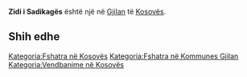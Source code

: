 {{Fshat në 
 | Emri                = Zidi i Sadikagës
 | EmriAlt                = 
 | NAME_SHORT_FORM=      
 | NAME_GENERIC=      
 | NAME_SORT_NAME_RO=      ZIDIISADIKAGES
 | FULL_NAME_RO = Zidi i Sadikagës
 | FULL_NAME_ND_RO=Zidi i Sadikages
 | SORT_NAME_RG=ZIDIISADIKAGES
 | FULL_NAME_RG=Zidi i Sadikagës
 | FULL_NAME_ND_RG=Zidi i Sadikages
 | SRP_NAME_SHORT_FORM=      
 | SRP_NAME_GENERIC=      
 | SRP_NAME_SORT_NAME_RO=      
 | SRP_FULL_NAME_RO = 
 | SRP_FULL_NAME_ND_RO=
 | SRP_SORT_NAME_RG=
 | SRP_FULL_NAME_RG=
 | SRP_FULL_NAME_ND_RG=
 | Emri (Rasa dhanore) = 
 | Figura              = 
 | Shteti              = Kosovo
 | Komuna              = Gjilan
 | Kodi postar         = 
 | Sipërfaqja          = 

 | Popullsia           = 

 | Regj. i popullsisë  = 
 | Dend. e popullsisë  = 
 | Faqja zyrtare       = 
 <!--- Koordinatat ----> 
 | Gjerësia            = 42.365
 | Gjatësia            = 20.447778
 | Lartësia            = 
}}
'''Zidi i Sadikagës''' është një [[]] në [[Gjilan]] të [[Kosovës]].

<!-- == Gjeografia == -->
<!-- == Historia == -->
<!-- == Demografia == -->
== Shih edhe ==
{{Komuna Gjilan}}
{{Kosovo-Administrata-Cung}}

[[Kategoria:Fshatra në Kosovës]]
[[Kategoria:Fshatra në Kommunes Gjilan]]
[[Kategoria:Vendbanime në Kosovës]]